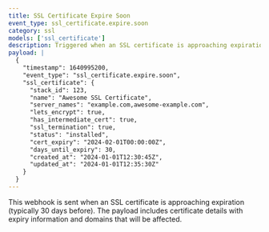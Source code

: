 ```yaml
---
title: SSL Certificate Expire Soon
event_type: ssl_certificate.expire.soon
category: ssl
models: ['ssl_certificate']
description: Triggered when an SSL certificate is approaching expiration (typically 30 days before)
payload: |
  {
    "timestamp": 1640995200,
    "event_type": "ssl_certificate.expire.soon",
    "ssl_certificate": {
      "stack_id": 123,
      "name": "Awesome SSL Certificate",
      "server_names": "example.com,awesome-example.com",
      "lets_encrypt": true,
      "has_intermediate_cert": true,
      "ssl_termination": true,
      "status": "installed",
      "cert_expiry": "2024-02-01T00:00:00Z",
      "days_until_expiry": 30,
      "created_at": "2024-01-01T12:30:45Z",
      "updated_at": "2024-01-01T12:35:30Z"
    }
  }
---
```


This webhook is sent when an SSL certificate is approaching expiration (typically 30 days before). The payload includes certificate details with expiry information and domains that will be affected.